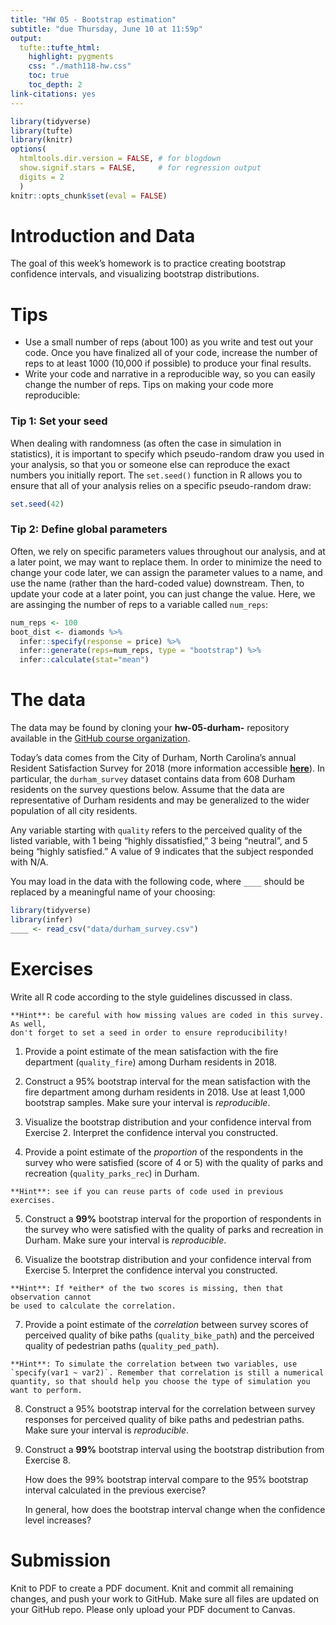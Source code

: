 ```yaml
---
title: "HW 05 - Bootstrap estimation"
subtitle: "due Thursday, June 10 at 11:59p"
output: 
  tufte::tufte_html:
    highlight: pygments
    css: "./math118-hw.css"
    toc: true
    toc_depth: 2
link-citations: yes
---
```


```r
library(tidyverse)
library(tufte)
library(knitr)
options(
  htmltools.dir.version = FALSE, # for blogdown
  show.signif.stars = FALSE,     # for regression output
  digits = 2
  )
knitr::opts_chunk$set(eval = FALSE)
```

# Introduction and Data

The goal of this week's homework is to practice creating bootstrap confidence intervals, and visualizing bootstrap distributions. 

# Tips 

- Use a small number of reps (about 100) as you write and test out your code. Once you have finalized all of your code, increase the number of reps to at least 1000 (10,000 if possible) to produce your final results. 
- Write your code and narrative in a reproducible way, so you can easily change the number of reps. Tips on making your code more reproducible:

### Tip 1: Set your seed

When dealing with randomness (as often the case in simulation in statistics), it is important to specify which pseudo-random draw you used in your analysis, so that you or someone else can reproduce the exact numbers you initially report. The `set.seed()` function in R allows you to ensure that all of your analysis relies on a specific pseudo-random draw:

```r
set.seed(42)
```

### Tip 2: Define global parameters

Often, we rely on specific parameters values throughout our analysis, and at a later point, we may want to replace them. In order to minimize the need to change your code later, we can assign the parameter values to a name, and use the name (rather than the hard-coded value) downstream. Then, to update your code at a later point, you can just change the value. Here, we are assinging the number of reps to a variable called `num_reps`:

```r
num_reps <- 100
boot_dist <- diamonds %>%
  infer::specify(response = price) %>%
  infer::generate(reps=num_reps, type = "bootstrap") %>%
  infer::calculate(stat="mean")
```

# The data

The data may be found by cloning your **hw-05-durham-**  repository available in the [GitHub course organization](https://github.com/math118-fall2022).

Today's data comes from the City of Durham, North Carolina's annual Resident Satisfaction 
Survey for 2018 (more information accessible 
[**here**](https://www.dconc.gov/government/departments-a-e/county-manager/city-county-resident-survey)). In particular, the `durham_survey` dataset contains data from 608 Durham residents on the survey questions below. Assume that the data are representative of Durham residents and may be generalized to the wider population of all city residents.

Any variable starting with `quality` refers to the perceived quality of the
listed variable, with 1 being "highly dissatisfied," 3 being "neutral", and
5 being "highly satisfied." A value of 9 indicates that the subject responded with N/A.

You may load in the data with the following code, where `____` should be
replaced by a meaningful name of your choosing:

```r
library(tidyverse)
library(infer)
____ <- read_csv("data/durham_survey.csv")
```

# Exercises

Write all R code according to the style guidelines discussed in class. 

```marginfigure
**Hint**: be careful with how missing values are coded in this survey. As well,
don't forget to set a seed in order to ensure reproducibility!
```

1. Provide a point estimate of the mean satisfaction with the fire department 
(`quality_fire`) among Durham residents in 2018.

2. Construct a 95%  bootstrap interval for the mean satisfaction with
the fire department among durham residents in 2018. Use at least 1,000 bootstrap samples. Make sure your interval is *reproducible*.

3. Visualize the bootstrap distribution and your confidence interval from 
Exercise 2. Interpret the confidence interval you constructed.

4. Provide a point estimate of the *proportion* of the respondents in the 
survey who were satisfied (score of 4 or 5) with the quality of parks and
recreation (`quality_parks_rec`) in Durham. 

```marginfigure
**Hint**: see if you can reuse parts of code used in previous exercises.
```

5. Construct a **99%**  bootstrap interval for the proportion of 
respondents in the survey who were satisfied with the quality of parks and 
recreation in Durham. Make sure your interval is *reproducible*.

6. Visualize the bootstrap distribution and your confidence interval from 
Exercise 5. Interpret the confidence interval you constructed.

```marginfigure
**Hint**: If *either* of the two scores is missing, then that observation cannot 
be used to calculate the correlation.
```

7. Provide a point estimate of the *correlation* between survey scores of
perceived quality of bike paths (`quality_bike_path`) and the perceived quality 
of pedestrian paths (`quality_ped_path`). 

```marginfigure
**Hint**: To simulate the correlation between two variables, use `specify(var1 ~ var2)`. Remember that correlation is still a numerical quantity, so that should help you choose the type of simulation you want to perform.
```

8. Construct a 95% bootstrap interval for the correlation between
survey responses for perceived quality of bike paths and pedestrian paths. Make sure your interval is *reproducible*.


9. Construct a **99%** bootstrap interval using the bootstrap distribution from Exercise 8.  

    How does the 99% bootstrap interval compare to the 95% bootstrap interval calculated in the previous exercise?
  
    In general, how does the bootstrap interval change when the confidence level increases?

# Submission

Knit to PDF to create a PDF document. Knit and commit all remaining changes, 
and push your work to GitHub. Make sure all files are updated on your GitHub 
repo. Please only upload your PDF document to Canvas.
